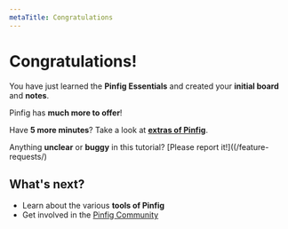 ```yaml
---
metaTitle: Congratulations
---
```


# Congratulations!

You have just learned the **Pinfig Essentials** and created your **initial board** and **notes**.

Pinfig has **much more to offer**!

Have **5 more minutes**? Take a look at **[extras of Pinfig](/docs/category/extras/)**.

Anything **unclear** or **buggy** in this tutorial? [Please report it!]((/feature-requests/)

## What's next?

- Learn about the various **tools of Pinfig**
- Get involved in the [Pinfig Community](/community/support)
